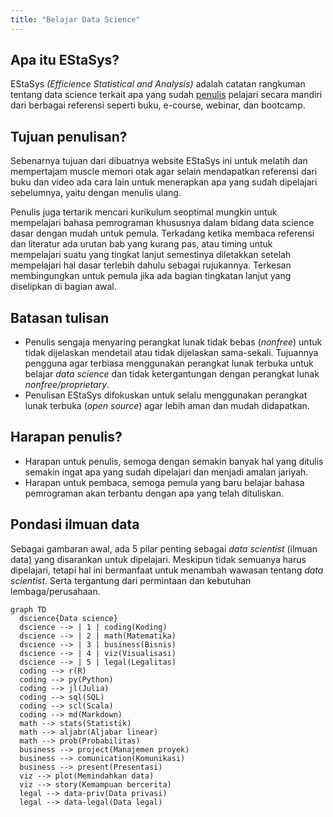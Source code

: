```yaml
---
title: "Belajar Data Science"
---
```


## Apa itu EStaSys?

EStaSys *(Efficience Statistical and Analysis)* adalah catatan rangkuman tentang data science terkait apa yang sudah [penulis] pelajari secara mandiri dari berbagai referensi seperti buku, e-course, webinar, dan bootcamp.

## Tujuan penulisan?

Sebenarnya tujuan dari dibuatnya website EStaSys ini untuk melatih dan mempertajam muscle memori otak agar selain mendapatkan referensi dari buku dan video ada cara lain untuk menerapkan apa yang sudah dipelajari sebelumnya, yaitu dengan menulis ulang.

Penulis juga tertarik mencari kurikulum seoptimal mungkin untuk mempelajari bahasa pemrograman khususnya dalam bidang data science dasar dengan mudah untuk pemula.
Terkadang ketika membaca referensi dan literatur ada urutan bab yang kurang pas, atau timing untuk mempelajari suatu yang tingkat lanjut semestinya diletakkan setelah mempelajari hal dasar terlebih dahulu sebagai rujukannya.
Terkesan membingungkan untuk pemula jika ada bagian tingkatan lanjut yang diselipkan di bagian awal.

## Batasan tulisan

  * Penulis sengaja menyaring perangkat lunak tidak bebas (*nonfree*) untuk tidak dijelaskan mendetail atau tidak dijelaskan sama-sekali.
  Tujuannya pengguna agar terbiasa menggunakan perangkat lunak terbuka untuk belajar *data science* dan tidak ketergantungan dengan perangkat lunak *nonfree/proprietary*.
  * Penulisan EStaSys difokuskan untuk selalu menggunakan perangkat lunak terbuka (*open source*) agar lebih aman dan mudah didapatkan.

## Harapan penulis?

  * Harapan untuk penulis, semoga dengan semakin banyak hal yang ditulis semakin ingat apa yang sudah dipelajari dan menjadi amalan jariyah.
  * Harapan untuk pembaca, semoga pemula yang baru belajar bahasa pemrograman akan terbantu dengan apa yang telah dituliskan.

## Pondasi ilmuan data

Sebagai gambaran awal, ada 5 pilar penting sebagai *data scientist* (ilmuan data) yang disarankan untuk dipelajari.
Meskipun tidak semuanya harus dipelajari, tetapi hal ini bermanfaat untuk menambah wawasan tentang *data scientist*. 
Serta tergantung dari permintaan dan kebutuhan lembaga/perusahaan.

```mermaid
graph TD
  dscience{Data science}
  dscience --> | 1 | coding(Koding)
  dscience --> | 2 | math(Matematika)
  dscience --> | 3 | business(Bisnis)
  dscience --> | 4 | viz(Visualisasi)
  dscience --> | 5 | legal(Legalitas)
  coding --> r(R)
  coding --> py(Python)
  coding --> jl(Julia)
  coding --> sql(SQL)
  coding --> scl(Scala)
  coding --> md(Markdown)
  math --> stats(Statistik)
  math --> aljabr(Aljabar linear)
  math --> prob(Probabilitas)
  business --> project(Manajemen proyek)
  business --> comunication(Komunikasi)
  business --> present(Presentasi)
  viz --> plot(Memindahkan data)
  viz --> story(Kemampuan bercerita)
  legal --> data-priv(Data privasi)
  legal --> data-legal(Data legal)
```
      
[penulis]: https://hervyqa.id
